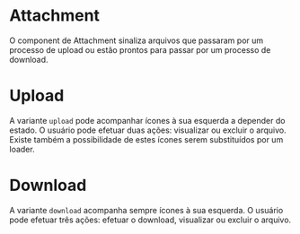 

<Meta title='Data Display|Attachment' component={Attachment} />

# Attachment

O component de Attachment sinaliza arquivos que passaram por um processo de upload ou estão prontos para passar por um processo de download.

<Preview>
  <Story
    name='Default'
    parameters={{
      design: {
        type: 'figma',
        url: 'https://www.figma.com/file/O3bKxIcsj2rc1FNIRclJyT/Saturn-System?node-id=300%3A1'
      }
    }}
  >
    <ThemeProvider>
      <Attachment name='anexo1.png' backgroundColor='gray.200' />
    </ThemeProvider>
  </Story>
</Preview>

# Upload

A variante `upload` pode acompanhar ícones à sua esquerda a depender do estado. O usuário pode efetuar duas ações: visualizar ou excluir o arquivo. Existe também a possibilidade de estes ícones serem substituídos por um loader.

<Preview>
  <Story
    name='Attachment Upload'
    parameters={{
      design: {
        type: 'figma',
        url: 'https://www.figma.com/file/O3bKxIcsj2rc1FNIRclJyT/Saturn-System?node-id=253%3A913'
      }
    }}
  >
    <ThemeProvider>
      <Attachment name='anexo1.png' />
    </ThemeProvider>
  </Story>
</Preview>

# Download

A variante `download` acompanha sempre ícones à sua esquerda. O usuário pode efetuar três ações: efetuar o download, visualizar ou excluir o arquivo.

<Preview>
  <Story
    name='Attachment Download'
    parameters={{
      design: {
        type: 'figma',
        url: 'https://www.figma.com/file/O3bKxIcsj2rc1FNIRclJyT/Saturn-System?node-id=253%3A913'
      }
    }}
  >
    <ThemeProvider>
      <Attachment name='anexo1.png' />
    </ThemeProvider>
  </Story>
</Preview>

<Props of={Attachment} />
